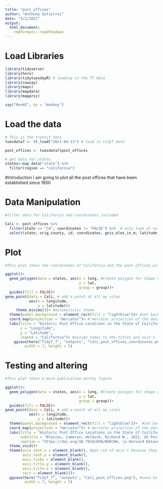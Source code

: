 ```yaml
---
title: "post_offices"
author: "Anthony Gutierrez"
date: "5/2/2021"
output:
  html_document:
    rmdformats::readthedown
---
```


# Load Libraries 
```r
library(tidyverse)
library(here)
library(tidytuesdayR) # loading in the TT data
library(cowsay)
library(maps)
library(mapdata)
library(mapproj)
```


```r
say("MonkE", by = "monkey")
```


# Load the data

```r
# This is the transit data
tuesdata7 <- tt_load("2021-04-13") # load in tidyT data

post_offices <- tuesdata7$post_offices

# get data for states
states<-map_data("state") %>%
  filter(region == "california")

```

#Introduction
I am going to plot all the post offices that have been established since 1850


# Data Manipulation

```r
#filter data for California and coordinates included

Cali <- post_offices %>%
  filter(state == "CA", coordinates != "FALSE") %>%  # only look at california and remove anything that is missing coordinates 
  select(state, orig_county, id, coordinates, gnis_elev_in_m, latitude, longitude) #select for only state and coordinates

```


# Plot

```r
#This plot shows the coordinates of California and the post offices within it.

ggplot()+
  geom_polygon(data = states, aes(x = long, #Create polygon for shape of California 
                                  y = lat, 
                                  group = group))+
  guides(fill = FALSE)+
geom_point(data = Cali, # add a point at all my sites 
           aes(x = longitude, 
               y = latitude))+
     theme_minimal()+ #minimalistic theme
  theme(panel.background = element_rect(fill = "lightblue"))+ #set background color as light blue
  coord_map(projection = "mercator")+ # mercator projection of the data
  labs(title = "Historic Post Office Locations in the State of Cailifornia",
       x = "Longitude", 
       y = "Latitude", 
       legend = "California")+ #assign names to the titles and axis's
    ggsave(here("TidyT_7", "outputs", "Cali_post_offices_coordinates.png"), #save to outputs
         width = 7, height = 5)
```


# Testing and altering
```r
#This plot shows a more publication worthy figure

ggplot()+
  geom_polygon(data = states, aes(x = long, #Create polygon for shape of California 
                                  y = lat, 
                                  group = group))+
  guides(fill = FALSE)+
geom_point(data = Cali, # add a point at all my sites 
           aes(x = longitude, 
               y = latitude))+
  theme(panel.background = element_rect(fill = "lightblue"))+  #set background color as light blue
  coord_map(projection = "mercator")+ # mercator projection of the data
  labs(title = "Historic Post Office Locations in the State of Cailifornia",
       subtitle = "Blevins, Cameron; Helbock, Richard W., 2021, US Post Offices",
       caption = "https://doi.org/10.7910/DVN/NUKCNA, \n Harvard Dataverse, V1, \n UNF:6:8ROmiI5/4qA8jHrt62PpyA== [fileUNF]") +
  theme_void()+
  theme(axis.text.x = element_blank(), #got rid of axis's because they are unnecessary 
        axis.text.y = element_blank(),
        axis.ticks = element_blank(),
        axis.title.y = element_blank(),
        axis.title.x = element_blank(),
        rect = element_blank())+
  ggsave(here("TidyT_7", "outputs", "Cali_post_offices.png"), #save to outputs
         width = 7, height = 5)
  
```

